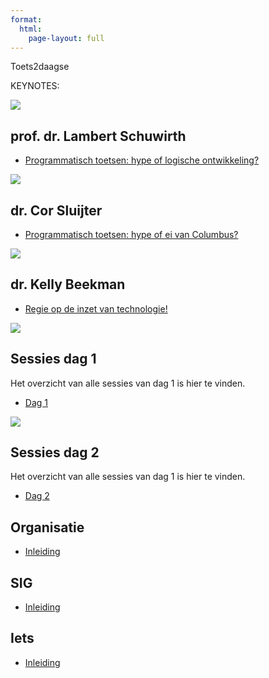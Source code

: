 ```yaml
---
format: 
  html:
    page-layout: full
---
```


::: {.column-screen}

::: {.grid .header .text-white}

Toets2daagse

:::
<!-- end title -->

:::

<!-- ![](images/Leeromgeving.png) -->


::: {.column-page}

::: {.lead}

KEYNOTES:

:::

::: {.grid}

::: {.g-col-12 .g-col-md-6 .g-col-lg-4}

::: {.card .text-white .bg-primary .rounded-3 .mx-auto}

![](2022/dag1/Lambert-Schuwirth.jpg){.card-img-top}

::: {.card-body}

## prof. dr. Lambert Schuwirth {.card-title}

::: {.card-text}

* [Programmatisch toetsen: hype of logische ontwikkeling?](#){.link-light}

:::

:::

:::

:::

<!-- New card --> 

::: {.g-col-12 .g-col-md-6 .g-col-lg-4}

::: {.card  .text-white .bg-primary .rounded-3 .mx-auto}

![](2022/dag2/Cor-Sluijter.jpg){.card-img-top}

::: {.card-body}

## dr. Cor Sluijter {.card-title}

::: {.card-text}

* [Programmatisch toetsen: hype of ei van Columbus?](#){.link-light}


:::

:::

:::

:::

<!-- New card --> 

::: {.g-col-12 .g-col-md-6 .g-col-lg-4}

::: {.card  .text-white .bg-primary .rounded-3 .mx-auto}

![](2022/dag2/Kelly-Beekman.jpg){.card-img-top}

::: {.card-body}

## dr. Kelly Beekman {.card-title}

::: {.card-text}

* [Regie op de inzet van technologie!](#){.link-light}

:::

:::

:::

:::

<!-- New card --> 

::: {.g-col-12 .g-col-md-6}

::: {.card .rounded-3 .mx-auto}

![](images/Toets2daagse_dag1_0041.jpg){.card-img-top}

::: {.card-body}

## Sessies dag 1 {.card-title}

::: {.card-text}



Het overzicht van alle sessies van dag 1 is hier te vinden.

* [Dag 1](2022/listday1.qmd)

:::

:::

:::

:::

<!-- New card --> 

::: {.g-col-12 .g-col-md-6}

::: {.card .rounded-3 .mx-auto}

![](images/Toets2daagse_dag2_0066.jpg){.card-img-top}

::: {.card-body}

## Sessies dag 2 {.card-title}

::: {.card-text}

Het overzicht van alle sessies van dag 1 is hier te vinden.

* [Dag 2](2022/listday2.qmd)

:::

:::

:::

:::

<!-- New card --> 

::: {.g-col-12 .g-col-md-6 .g-col-lg-4}

::: {.card  .text-white .bg-primary .rounded-3 .mx-auto}

::: {.card-body}

## Organisatie {.card-title}

::: {.card-text}

* [Inleiding](#){.link-light}

:::

:::

:::

:::

<!-- New card --> 

::: {.g-col-12 .g-col-md-6 .g-col-lg-4}

::: {.card  .text-white .bg-primary .rounded-3 .mx-auto}

::: {.card-body}

## SIG {.card-title}

::: {.card-text}

* [Inleiding](#){.link-light}

:::

:::

:::

:::

<!-- New card --> 

::: {.g-col-12 .g-col-md-6 .g-col-lg-4}

::: {.card  .text-white .bg-primary .rounded-3 .mx-auto}

::: {.card-body}

## Iets {.card-title}

::: {.card-text}

* [Inleiding](#){.link-light}

:::

:::

:::

:::

<!-- remarks -->




:::
<!-- end card grid -->

::: 
<!-- end column-page -->




::: {.column-body}





<!--

> Een individuele toets heeft beperkingen, maar een programma niet

> Het geven van feedback is geen garantie voor het gebruik ervan

-->

:::
